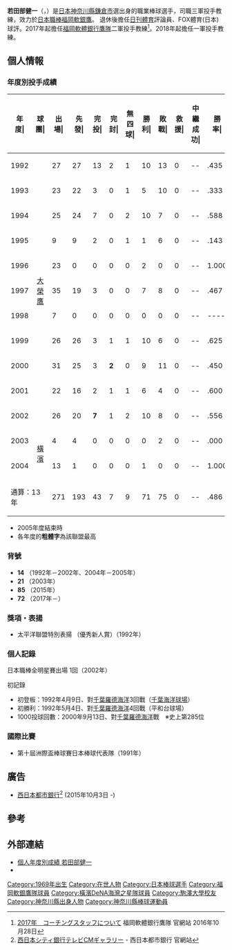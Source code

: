 {{Infobox NPB player|
|name=若田部健一|
|image=|
|width=300|
|position=三軍投手教練|
|team=福岡軟銀鷹|
|number=72|
|bats=右|
|throws=右|
|birthdate={{birth_date_and_age|1969|8|5|mf=y}}|
|birthplace={{JPN}}[[神奈川縣|神奈川縣]][[鎌倉市|鎌倉市]]|
|debutdate=4月9日
|debutyear=1992年
|debutteam=福岡大榮鷹
|statyear=2005年球季
|stat1label=勝投－敗投
|stat1value=71－75
|stat2label=中繼－救援
|stat2value=0－0
|stat3label=三振－四死
|stat3value=761－363
|stat4label=防禦率
|stat4value=4.15
|teams=<nowiki></nowiki> 
* 鎌倉學園高等學校
* [[駒澤大學|駒澤大學]]
* [[福岡軟銀鷹|大榮鷹]](1992年－2002年)
* [[橫濱灣星|橫濱灣星]](2003年－2005年)
'''教練時期'''
* [[福岡軟銀鷹|福岡軟銀鷹]]二軍投手教練（2017年）
* [[福岡軟銀鷹|福岡軟銀鷹]]一軍投手教練（2018年）
* [[福岡軟銀鷹|福岡軟銀鷹]]二軍投手教練（2019年）
* [[福岡軟銀鷹|福岡軟銀鷹]]三軍投手教練（2020年－）
}}

'''若田部健一'''（{{jpn|j=若田部 健一|hg=わかたべ けんいち|rm=Wakatabe Kenichi}}，{{bd|1969年|8月5日|catIdx=Wakatabe, Kenichi}}）是[[日本|日本]][[神奈川縣|神奈川縣]][[鎌倉市|鎌倉市]]選出身的職業棒球選手，司職三軍投手教練，效力於[[日本職棒|日本職棒]][[福岡軟銀鷹|福岡軟銀鷹]]。
退休後擔任[[日刊體育|日刊體育]]評論員、FOX體育(日本)球評。2017年起擔任[[福岡軟銀鷹|福岡軟體銀行鷹隊]]二軍投手教練<ref>[http://www.softbankhawks.co.jp/news/detail/13882.html 2017年　コーチングスタッフについて] {{Wayback|url=http://www.softbankhawks.co.jp/news/detail/13882.html |date=20200118125834 }}{{ja}}福岡軟體銀行鷹隊 官網站 2016年10月28日</ref>。2018年起擔任一軍投手教練。

== 個人情報 ==
=== 年度別投手成績 ===
{| class="wikitable" style="text-align:right; font-size:small"
|-bgcolor="#efefef"
!年<br>度|!!球<br>團|!!出<br>場|!!先<br>發|!!完<br>投|!!完<br>封|!!無<br>四<br>球|!!勝<br>利|!!敗<br>戰|!!救<br>援|!!中<br>繼<br>成<br>功|!!勝<br>率|!!打<br>者|!!投<br>球<br>局<br>數|!!被<br>安<br>打|!!被<br>全<br>壘<br>打|!!保<br>送|!!敬<br>遠|!!觸<br>身<br>球|!!三<br>振<br>數|!!暴<br>投|!!犯<br>規|!!失分|!!自<br>責<br>分|!!防<br>禦<br>率|!!WHIP
|-
|style="text-align:center"|1992
|style="text-align:center" rowspan="11"|[[福岡軟體銀行鷹|大榮鷹]]
|27||27||13||2||1||10||13||0||--||.435||825||193.1||190||'''26'''||63||3||'''11'''||97||5||1||'''95'''||'''86'''||4.00||1.31
|-
|style="text-align:center"|1993
|23||22||3||0||1||5||10||0||--||.333||558||131.0||143||17||36||1||1||49||0||0||81||74||5.08||1.37
|-
|style="text-align:center"|1994
|25||24||7||0||2||10||7||0||--||.588||685||160.2||173||12||38||3||4||97||2||0||80||72||4.03||1.31
|-
|style="text-align:center"|1995
|9||9||2||0||1||1||6||0||--||.143||251||55.0||71||6||15||1||3||37||0||0||33||27||4.42||1.56
|-
|style="text-align:center"|1996
|23||0||0||0||0||2||0||0||--||1.000||126||29.2||39||3||5||0||1||16||0||0||17||17||5.16||1.48
|-
|style="text-align:center"|1997
|35||19||3||0||0||7||8||0||--||.467||534||118.0||150||12||34||0||6||63||2||0||66||63||4.81||1.60
|-
|style="text-align:center"|1998
|7||0||0||0||0||0||0||0||--||----||29||6.0||8||1||3||0||1||3||0||0||5||5||7.50||1.83
|-
|style="text-align:center"|1999
|26||26||3||1||1||10||6||0||--||.625||661||158.2||153||18||42||1||8||114||1||1||66||58||3.29||1.23
|-
|style="text-align:center"|2000
|31||25||3||'''2'''||0||9||11||0||--||.450||710||168.2||165||20||53||3||1||103||5||0||87||83||4.43||1.29
|-
|style="text-align:center"|2001
|22||16||2||1||1||6||4||0||--||.600||469||106.1||134||20||23||1||1||66||1||0||56||52||4.40||1.48
|-
|style="text-align:center"|2002
|26||20||'''7'''||1||2||10||8||0||--||.556||617||147.2||152||10||36||4||6||96||2||0||59||49||2.99||1.27
|-
|style="text-align:center"|2003
|style="text-align:center" rowspan="2"|[[橫濱灣星|橫濱]]
|4||4||0||0||0||0||2||0||--||.000||97||21.0||27||3||7||0||1||16||0||0||16||13||5.57||1.62
|-
|style="text-align:center"|2004
|13||1||0||0||0||1||0||0||--||1.000||84||19.0||22||2||8||0||0||4||2||0||9||8||3.79||1.58
|-
!colspan="2"|通算：13年
|271||193||43||7||9||71||75||0||--||.486||5646||1315.0||1427||150||363||17||44||761||20||2||670||607||4.15||1.36
|}
* 2005年度結束時
* 各年度的'''粗體字'''為該聯盟最高

=== 背號 ===
* '''14''' （1992年－2002年、2004年－2005年）
* '''21''' （2003年）
* '''85''' （2015年）
* '''72''' （2017年－）

=== 獎項・表揚 ===
* 太平洋聯盟特別表揚 （優秀新人賞）（1992年）

=== 個人記錄 ===
日本職棒全明星賽出場 1回（2002年）

; 初記錄
* 初登板：1992年4月9日、對[[千葉羅德海洋|千葉羅德海洋]]3回戰（[[千葉海洋球場|千葉海洋球場]]）
* 初勝利：1992年5月4日、對[[千葉羅德海洋|千葉羅德海洋]]4回戰（平和台球場）
* 1000投球回數：2000年9月13日、對[[千葉羅德海洋|千葉羅德海洋]]戰　※史上第285位

=== 國際比賽 ===
* 第十屆洲際盃棒球賽日本棒球代表隊（1991年）

== 廣告 ==
* [[西日本都市銀行|西日本都市銀行]]<ref>[http://www.ncbank.co.jp/tvcm/index.html?utm_source=hp&utm_medium=official&utm_campaign=003-2-1502 西日本シティ銀行テレビCMギャラリー] {{Wayback|url=http://www.ncbank.co.jp/tvcm/index.html?utm_source=hp&utm_medium=official&utm_campaign=003-2-1502 |date=20190610091840 }} - {{ja}}西日本都市銀行 官網站</ref> (2015年10月3日 -)

==參考==
{{Reflist}}

==外部連結==
* [http://npb.jp/bis/players/21623885.html 個人年度別成績 若田部健一] {{Wayback|url=http://npb.jp/bis/players/21623885.html |date=20200612055132 }} {{ja icon}} 
* {{台灣棒球維基館}}

{{福岡軟體銀行鷹球團球員名單}}
{{DEFAULTSORT:Wakatabe, Kenichi}}
[[Category:1969年出生|Category:1969年出生]]
[[Category:在世人物|Category:在世人物]]
[[Category:日本棒球選手|Category:日本棒球選手]]
[[Category:福岡軟銀鷹隊球員|Category:福岡軟銀鷹隊球員]]
[[Category:橫濱DeNA海灣之星隊球員|Category:橫濱DeNA海灣之星隊球員]]
[[Category:駒澤大學校友|Category:駒澤大學校友]]
[[Category:神奈川縣出身人物|Category:神奈川縣出身人物]]
[[Category:神奈川縣棒球運動員|Category:神奈川縣棒球運動員]]